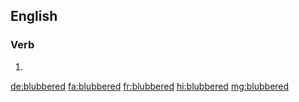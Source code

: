 ==English==

===Verb===
{{head|en|verb form}}

# {{en-past of|blubber}}

[[de:blubbered]]
[[fa:blubbered]]
[[fr:blubbered]]
[[hi:blubbered]]
[[mg:blubbered]]